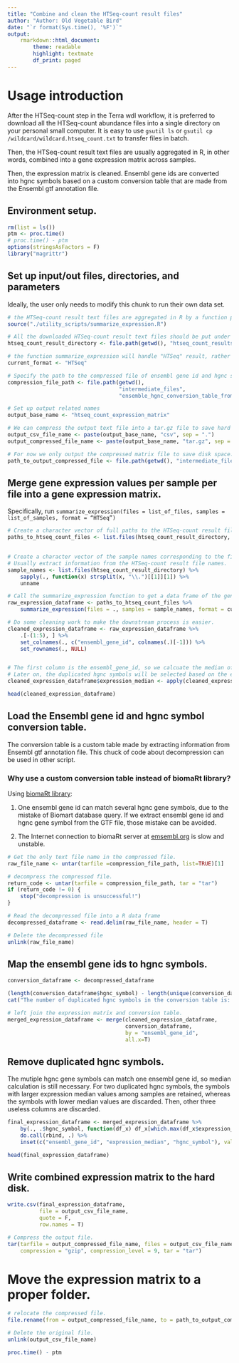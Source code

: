 ```yaml
---
title: "Combine and clean the HTSeq-count result files"
author: "Author: Old Vegetable Bird"
date: "`r format(Sys.time(), '%F')`"
output:
    rmarkdown::html_document:
        theme: readable
        highlight: textmate
        df_print: paged
---
```


# Usage introduction

After the HTSeq-count step in the Terra wdl workflow, it is preferred to download all the HTSeq-count abundance files into a single directory on your personal small computer. It is easy to use `gsutil ls` or `gsutil cp`  `/wildcard/wildcard.htseq_count.txt` to transfer files in batch.

Then, the HTSeq-count result text files are usually aggregated in R, in other words, combined into a gene expression matrix across samples.

Then, the expression matrix is cleaned. Ensembl gene ids are converted into hgnc symbols based on a custom conversion table that are made from the Ensembl gtf annotation file.

## Environment setup.

```r
rm(list = ls())
ptm <- proc.time()
# proc.time() - ptm
options(stringsAsFactors = F)
library("magrittr")
```

## Set up input/out files, directories, and parameters
Ideally, the user only needs to modify this chunk to run their own data set.

```r
# the HTSeq-count result text files are aggregated in R by a function provided in this script,
source("./utility_scripts/summarize_expression.R")

# All the downloaded HTSeq-count result text files should be put under this directory.
htseq_count_result_directory <- file.path(getwd(), "htseq_count_results")

# the function summarize_expression will handle "HTSeq" result, rather than "StringTie" result, at this time.
current_format <- "HTSeq"

# Specify the path to the compressed file of ensembl gene id and hgnc symbol conversion table.
compression_file_path <- file.path(getwd(),
                                   "intermediate_files",
                                   "ensemble_hgnc_conversion_table_from_gtf.tar.gz")
```


```r
# Set up output related names
output_base_name <- "htseq_count_expression_matrix"

# We can compress the output text file into a tar.gz file to save hard disk space.
output_csv_file_name <- paste(output_base_name, "csv", sep = ".")
output_compressed_file_name <- paste(output_base_name, "tar.gz", sep = ".")

# For now we only output the compressed matrix file to save disk space.
path_to_output_compressed_file <- file.path(getwd(), "intermediate_files", output_compressed_file_name)
```

## Merge gene expression values per sample per file into a gene expression matrix.

Specifically, run `summarize_expression(files = list_of_files, samples = list_of_samples, format = “HTSeq”)`

```r

# Create a character vector of full paths to the HTSeq-count result files
paths_to_htseq_count_files <- list.files(htseq_count_result_directory, full.names = T)
    

# Create a character vector of the sample names corresponding to the file names.
# Usually extract information from the HTSeq-count result file names.
sample_names <- list.files(htseq_count_result_directory) %>%
    sapply(., function(x) strsplit(x, "\\.")[[1]][1]) %>%
    unname

# Call the summarize_expression function to get a data frame of the gene expression matrix across samples.
raw_expression_dataframe <- paths_to_htseq_count_files %>%
    summarize_expression(files = ., samples = sample_names, format = current_format)

# Do some cleaning work to make the downstream process is easier.
cleaned_expression_dataframe <- raw_expression_dataframe %>%
    .[-(1:5), ] %>%
    set_colnames(., c("ensembl_gene_id", colnames(.)[-1])) %>%
    set_rownames(., NULL)


# The first column is the ensembl_gene_id, so we calcuate the median of each row for the rest columns.
# Later on, the duplicated hgnc symbols will be selected based on the expression median values.
cleaned_expression_dataframe$expression_median <- apply(cleaned_expression_dataframe[, -1], 1, median)

head(cleaned_expression_dataframe)
```

## Load the Ensembl gene id and hgnc symbol conversion table.
The conversion table is a custom table made by extracting information from Ensembl gtf annotation file. This chuck of code about decompression can be used in other script.

### Why use a custom conversion table instead of biomaRt library?

Using [biomaRt library](https://www.bioconductor.org/packages/devel/bioc/vignettes/biomaRt/inst/doc/biomaRt.html):

1. One ensembl gene id can match several hgnc gene symbols, due to the mistake of Biomart database query. If we extract ensembl gene id and hgnc gene symbol from the GTF file, those mistake can be avoided.

2. The Internet connection to biomaRt server at [emsembl.org](https://uswest.ensembl.org/index.html) is slow and unstable.

```r
# Get the only text file name in the compressed file.
raw_file_name <- untar(tarfile =compression_file_path, list=TRUE)[1]

# decompress the compressed file.
return_code <- untar(tarfile = compression_file_path, tar = "tar")
if (return_code != 0) {
    stop("decompression is unsuccessful!")
}

# Read the decompressed file into a R data frame
decompressed_dataframe <- read.delim(raw_file_name, header = T)

# Delete the decompressed file
unlink(raw_file_name)
```

## Map the ensembl gene ids to hgnc symbols.

```r
conversion_dataframe <- decompressed_dataframe

(length(conversion_dataframe$hgnc_symbol) - length(unique(conversion_dataframe$hgnc_symbol))) %>%
cat("The number of duplicated hgnc symbols in the conversion table is: ", ., sep = "", "\n")

# left join the expression matrix and conversion table.
merged_expression_dataframe <- merge(cleaned_expression_dataframe,
                                     conversion_dataframe,
                                     by = "ensembl_gene_id",
                                     all.x=T)
```

## Remove duplicated hgnc symbols.

The mutiple hgnc gene symbols can match one ensembl gene id, so median calculation is still necessary.
For two duplicated hgnc symbols, the symbols with larger expression median values among samples are retained, whereas the symbols with lower median values are discarded. Then, other three useless columns are discarded.

```r
final_expression_dataframe <- merged_expression_dataframe %>%
    by(., .$hgnc_symbol, function(df_x) df_x[which.max(df_x$expression_median), ]) %>%
    do.call(rbind, .) %>%
    inset(c("ensembl_gene_id", "expression_median", "hgnc_symbol"), value = c(NULL, NULL, NULL))

head(final_expression_dataframe)
```

## Write combined expression matrix to the hard disk.

```r
write.csv(final_expression_dataframe,
          file = output_csv_file_name,
          quote = F,
          row.names = T)

# Compress the output file.
tar(tarfile = output_compressed_file_name, files = output_csv_file_name,
    compression = "gzip", compression_level = 9, tar = "tar")
```

# Move the expression matrix to a proper folder.

```r
# relocate the compressed file.
file.rename(from = output_compressed_file_name, to = path_to_output_compressed_file)

# Delete the original file.
unlink(output_csv_file_name)

proc.time() - ptm
```

